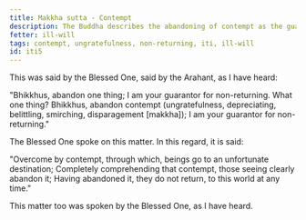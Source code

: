 ```yaml
---
title: Makkha sutta - Contempt
description: The Buddha describes the abandoning of contempt as the guarantee for non-returning.
fetter: ill-will
tags: contempt, ungratefulness, non-returning, iti, ill-will
id: iti5
---
```


This was said by the Blessed One, said by the Arahant, as I have heard:

"Bhikkhus, abandon one thing; I am your guarantor for non-returning. What one thing? Bhikkhus, abandon contempt (ungratefulness, depreciating, belittling, smirching, disparagement [makkha]); I am your guarantor for non-returning."

The Blessed One spoke on this matter. In this regard, it is said:

"Overcome by contempt, through which,
beings go to an unfortunate destination;
Completely comprehending that contempt,
those seeing clearly abandon it;
Having abandoned it, they do not return,
to this world at any time."

This matter too was spoken by the Blessed One, as I have heard.